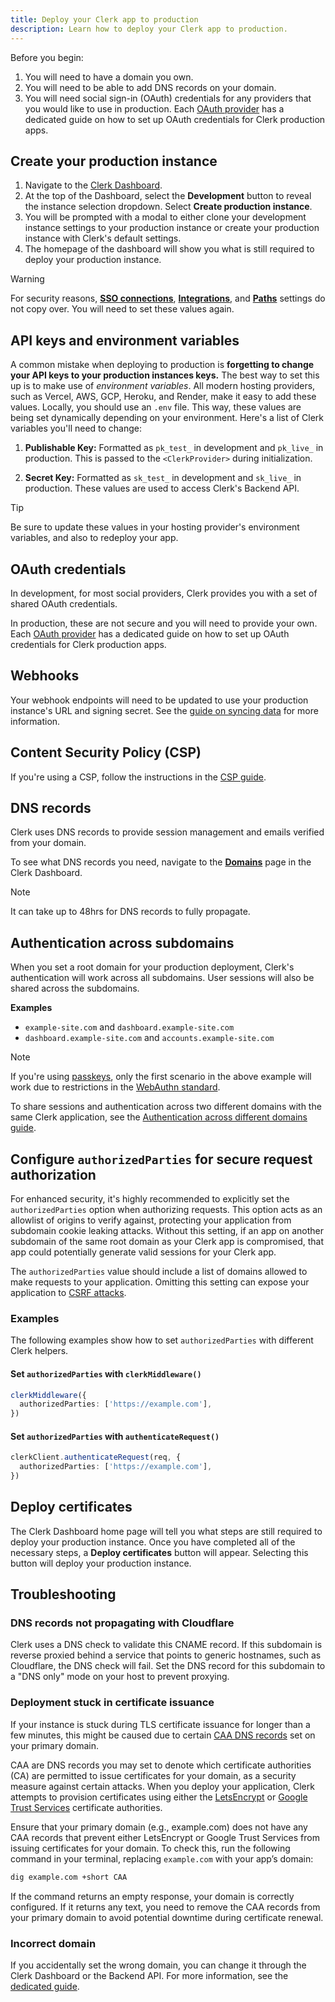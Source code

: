 ```yaml
---
title: Deploy your Clerk app to production
description: Learn how to deploy your Clerk app to production.
---
```


Before you begin:

1. You will need to have a domain you own.
1. You will need to be able to add DNS records on your domain.
1. You will need social sign-in (OAuth) credentials for any providers that you would like to use in production. Each [OAuth provider](/docs/guides/configure/auth-strategies/social-connections/all-providers) has a dedicated guide on how to set up OAuth credentials for Clerk production apps.

## Create your production instance

1. Navigate to the [Clerk Dashboard](https://dashboard.clerk.com).
1. At the top of the Dashboard, select the **Development** button to reveal the instance selection dropdown. Select **Create production instance**.
1. You will be prompted with a modal to either clone your development instance settings to your production instance or create your production instance with Clerk's default settings.
1. The homepage of the dashboard will show you what is still required to deploy your production instance.

> [!WARNING]
> For security reasons, [**SSO connections**](https://dashboard.clerk.com/last-active?path=user-authentication/sso-connections), [**Integrations**](https://dashboard.clerk.com/last-active?path=integrations), and [**Paths**](https://dashboard.clerk.com/last-active?path=paths) settings do not copy over. You will need to set these values again.

## API keys and environment variables

A common mistake when deploying to production is **forgetting to change your API keys to your production instances keys.** The best way to set this up is to make use of _environment variables_. All modern hosting providers, such as Vercel, AWS, GCP, Heroku, and Render, make it easy to add these values. Locally, you should use an `.env` file. This way, these values are being set dynamically depending on your environment. Here's a list of Clerk variables you'll need to change:

1. **Publishable Key:** Formatted as `pk_test_` in development and `pk_live_` in production. This is passed to the `<ClerkProvider>` during initialization.

1. **Secret Key:** Formatted as `sk_test_` in development and `sk_live_` in production. These values are used to access Clerk's Backend API.

> [!TIP]
> Be sure to update these values in your hosting provider's environment variables, and also to redeploy your app.

## OAuth credentials

In development, for most social providers, Clerk provides you with a set of shared OAuth credentials.

In production, these are not secure and you will need to provide your own. Each [OAuth provider](/docs/guides/configure/auth-strategies/social-connections/all-providers) has a dedicated guide on how to set up OAuth credentials for Clerk production apps.

## Webhooks

Your webhook endpoints will need to be updated to use your production instance's URL and signing secret. See the [guide on syncing data](/docs/guides/development/webhooks/syncing#configure-your-production-instance) for more information.

## Content Security Policy (CSP)

If you're using a CSP, follow the instructions in the [CSP guide](/docs/guides/secure/best-practices/csp-headers).

## DNS records

Clerk uses DNS records to provide session management and emails verified from your domain.

To see what DNS records you need, navigate to the [**Domains**](https://dashboard.clerk.com/last-active?path=domains) page in the Clerk Dashboard.

> [!NOTE]
> It can take up to 48hrs for DNS records to fully propagate.

## Authentication across subdomains

When you set a root domain for your production deployment, Clerk's authentication will work across all subdomains. User sessions will also be shared across the subdomains.

**Examples**

- `example-site.com` and `dashboard.example-site.com`
- `dashboard.example-site.com` and `accounts.example-site.com`

> [!NOTE]
> If you're using [passkeys](/docs/guides/configure/auth-strategies/sign-up-sign-in-options#passkeys), only the first scenario in the above example will work due to restrictions in the [WebAuthn standard](https://www.w3.org/TR/webauthn-2/#sctn-rp-operations).

To share sessions and authentication across two different domains with the same Clerk application, see the [Authentication across different domains guide](/docs/guides/dashboard/dns-domains/satellite-domains).

## Configure `authorizedParties` for secure request authorization

For enhanced security, it's highly recommended to explicitly set the `authorizedParties` option when authorizing requests. This option acts as an allowlist of origins to verify against, protecting your application from subdomain cookie leaking attacks. Without this setting, if an app on another subdomain of the same root domain as your Clerk app is compromised, that app could potentially generate valid sessions for your Clerk app.

The `authorizedParties` value should include a list of domains allowed to make requests to your application. Omitting this setting can expose your application to [CSRF attacks](https://owasp.org/www-community/attacks/csrf).

### Examples

The following examples show how to set `authorizedParties` with different Clerk helpers.

#### Set `authorizedParties` with `clerkMiddleware()`

```typescript
clerkMiddleware({
  authorizedParties: ['https://example.com'],
})
```

#### Set `authorizedParties` with `authenticateRequest()`

```typescript
clerkClient.authenticateRequest(req, {
  authorizedParties: ['https://example.com'],
})
```

## Deploy certificates

The Clerk Dashboard home page will tell you what steps are still required to deploy your production instance. Once you have completed all of the necessary steps, a **Deploy certificates** button will appear. Selecting this button will deploy your production instance.

## Troubleshooting

### DNS records not propagating with Cloudflare

Clerk uses a DNS check to validate this CNAME record. If this subdomain is reverse proxied behind a service that points to generic hostnames, such as Cloudflare, the DNS check will fail. Set the DNS record for this subdomain to a "DNS only" mode on your host to prevent proxying.

### Deployment stuck in certificate issuance

If your instance is stuck during TLS certificate issuance for longer than a few minutes, this might be caused due to certain [CAA DNS records](https://en.wikipedia.org/wiki/DNS_Certification_Authority_Authorization) set on your primary domain.

CAA are DNS records you may set to denote which certificate authorities (CA) are permitted to issue certificates for your domain, as a security measure against certain attacks. When you deploy your application, Clerk attempts to provision certificates using either the [LetsEncrypt](https://letsencrypt.org/) or [Google Trust Services](https://pki.goog/) certificate authorities.

Ensure that your primary domain (e.g., example.com) does not have any CAA records that prevent either LetsEncrypt or Google Trust Services from issuing certificates for your domain. To check this, run the following command in your terminal, replacing `example.com` with your app’s domain:

```sh
dig example.com +short CAA
```

If the command returns an empty response, your domain is correctly configured. If it returns any text, you need to remove the CAA records from your primary domain to avoid potential downtime during certificate renewal.

### Incorrect domain

If you accidentally set the wrong domain, you can change it through the Clerk Dashboard or the Backend API. For more information, see the [dedicated guide](/docs/guides/development/deployment/changing-domains).
